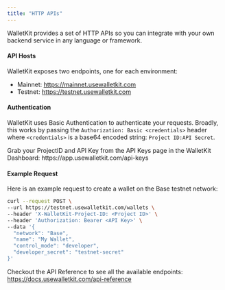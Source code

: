 ```yaml
---
title: "HTTP APIs"
---
```


WalletKit provides a set of HTTP APIs so you can integrate with your own backend service in any language or framework.


#### API Hosts
WalletKit exposes two endpoints, one for each environment:

- Mainnet: https://mainnet.usewalletkit.com
- Testnet: https://testnet.usewalletkit.com

#### Authentication
WalletKit uses Basic Authentication to authenticate your requests. Broadly, this works by passing the
`Authorization: Basic <credentials>` header where `<credentials>` is a base64 encoded string: `Project ID:API Secret`.

<Tip>
  Grab your ProjectID and API Key from the API Keys page in the WalletKit Dashboard:
  https://app.usewalletkit.com/api-keys
</Tip>

#### Example Request
Here is an example request to create a wallet on the Base testnet network:

```bash
curl --request POST \
--url https://testnet.usewalletkit.com/wallets \
--header 'X-WalletKit-Project-ID: <Project ID>' \
--header 'Authorization: Bearer <API Key>' \
--data '{
  "network": "Base",
  "name": "My Wallet",
  "control_mode": "developer",
  "developer_secret": "testnet-secret"
}'
```

Checkout the API Reference to see all the available endpoints: https://docs.usewalletkit.com/api-reference
